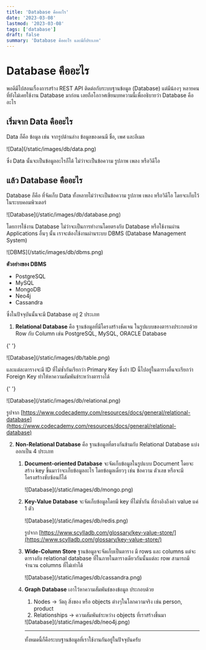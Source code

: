 ```yaml
---
title: 'Database คืออะไร'
date: '2023-03-08'
lastmod: '2023-03-08'
tags: ['database']
draft: false
summary: 'Database คืออะไร และมีกี่ประเภท'
---
```


# Database คืออะไร

พอดีมีไปสอนเรื่องการสร้าง REST API ติดต่อกับระบบฐานข้อมูล (Database) แต่มีน้องๆ หลายคนที่ยังไม่เคยใช้งาน Database มาก่อน เลยถือโอกาศเขียนบทความนี้เพื่ออธิบายว่า Database คืออะไร

## เริ่มจาก Data คืออะไร

Data ก็คือ ข้อมูล เช่น จากรูปด้านล่าง ข้อมูลของคนมี ชื่อ, เพศ และอีเมล

<div className="flex justify-center">
  <div>![Data](/static/images/db/data.png)</div>
</div>

ซึ่ง Data นั้นจะเป็นข้อมูลอะไรก็ได้ ไม่ว่าจะเป็นข้อความ รูปภาพ เพลง หรือวิดีโอ

## แล้ว Database คืออะไร

Database ก็คือ ที่จัดเก็บ Data ทั้งหลายไม่ว่าจะเป็นข้อความ รูปภาพ เพลง หรือวิดีโอ โดยจะเก็บไว้ในระบบคอมพิวเตอร์

<div className="flex justify-center">
  <div>![Database](/static/images/db/database.png)</div>
</div>

โดยการใช้งาน Database ไม่ว่าจะเป็นการทำงานโดยตรงกับ Database หรือใช้งานผ่าน Applications อื่นๆ นั้น เราจะต้องใช้งานผ่านระบบ DBMS (Database Management System)

<div className="flex justify-center">
  <div>![DBMS](/static/images/db/dbms.png)</div>
</div>

**ตัวอย่างของ DBMS**

- PostgreSQL
- MySQL
- MongoDB
- Neo4j
- Cassandra

ซึ่งในปัจจุบันนั้นจะมี Database อยู่ 2 ประเภท

1. **Relational Database** คือ ฐานข้อมูลที่มีโครงสร้างชัดเจน ในรูปแบบของตารางประกอบด้วย Row กับ Column เช่น PostgreSQL, MySQL, ORACLE Database

{' '}

<div className="flex justify-center">
  <div>![Database](/static/images/db/table.png)</div>
</div>

และแต่ละตารางจะมี ID ที่ไม่ซ้ำกันเรียกว่า Primary Key ซึ่งถ้า ID นี้ไปอยู่ในตารางอื่นจะเรียกว่า Foreign Key ทำให้หาความสัมพันธ์ระหว่างตารางได้

{' '}

<div className="flex justify-center">
  <div>![Database](/static/images/db/relational.png)</div>
</div>

รูปจาก [https://www.codecademy.com/resources/docs/general/relational-database](https://www.codecademy.com/resources/docs/general/relational-database)

2. **Non-Relational Database** คือ ฐานข้อมูลที่ตรงกันข้ามกับ Relational Database แบ่งออกเป็น 4 ประเภท

   1. **Document-oriented Database** จะจัดเก็บข้อมูลในรูปแบบ Document โดยจะสร้าง key ขึ้นมาว่าจะเก็บข้อมูลอะไร โดยข้อมูลเดี่ยวๆ เช่น ข้อความ ตัวเลข หรือจะมีโครงสร้างซับซ้อนก็ได้

      <div className="flex justify-center">
        <div>![Database](/static/images/db/mongo.png)</div>
      </div>

   2. **Key-Value Database** จะจัดเก็บข้อมูลโดยมี key ที่ไม่ซ้ำกัน ที่อ้างอิงถึงค่า value แค่ 1 ตัว

      <div className="flex justify-center">
        <div>![Database](/static/images/db/redis.png)</div>
      </div>

      รูปจาก [https://www.scylladb.com/glossary/key-value-store/](https://www.scylladb.com/glossary/key-value-store/)

   3. **Wide-Column Store** ฐานข้อมูลจะจัดเก็บเป็นตาราง มี rows และ columns แต่จะตารางกับ relational database ที่ในภายในตารางเดียวกันนั้นแต่ละ row สามารถมีจำนวน columns ที่ไม่เท่าได้

      <div className="flex justify-center">
        <div>![Database](/static/images/db/cassandra.png)</div>
      </div>

   4. **Graph Database** เอาไว้หาความสัมพันธ์ของข้อมูล ประกอบด้วย

      1. Nodes → วัตถุ สิ่งของ หรือ objects ต่างๆในโลกความจริง เช่น person, product
      2. Relationships → ความสัมพันธ์ระหว่าง objects ที่เราสร้างขึ้นมา

      <div className="flex justify-center">
        <div>![Database](/static/images/db/neo4j.png)</div>
      </div>

      ***

      ทั้งหมดนี้ก็คือระบบฐานข้อมูลที่เราใช้งานกันอยู่ในปัจจุบันครับ
